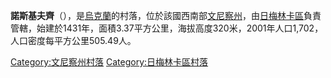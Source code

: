 {{coord|48|57|41|N|27|57|47|E|scale:30000|display=title}}

'''諾斯基夫齊'''（{{lang-uk|Носківці}}），是[[烏克蘭|烏克蘭]]的村落，位於該國西南部[[文尼察州|文尼察州]]，由[[日梅林卡區|日梅林卡區]]負責管轄，始建於1431年，面積3.37平方公里，海拔高度320米，2001年人口1,702，人口密度每平方公里505.49人。

[[Category:文尼察州村落|Category:文尼察州村落]]
[[Category:日梅林卡區村落|Category:日梅林卡區村落]]


{{Vinnytsia-geo-stub}}